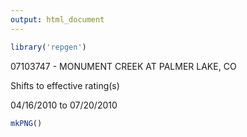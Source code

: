 ```yaml
---
output: html_document
---
```


```r
library('repgen')
```
07103747 - MONUMENT CREEK AT PALMER LAKE, CO

Shifts to effective rating(s)

04/16/2010 to 07/20/2010  

```r
mkPNG()
```